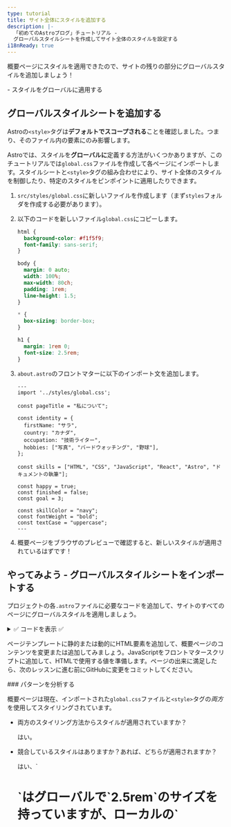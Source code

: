 ```yaml
---
type: tutorial
title: サイト全体にスタイルを追加する
description: |-
  「初めてのAstroブログ」チュートリアル -
  グローバルスタイルシートを作成してサイト全体のスタイルを設定する
i18nReady: true
---
```



概要ページにスタイルを適用できたので、サイトの残りの部分にグローバルスタイルを追加しましょう！

<PreCheck>
  - スタイルをグローバルに適用する
</PreCheck>

## グローバルスタイルシートを追加する

Astroの`<style>`タグは**デフォルトでスコープされる**ことを確認しました。つまり、そのファイル内の要素にのみ影響します。

Astroでは、スタイルを**グローバルに**定義する方法がいくつかありますが、このチュートリアルでは`global.css`ファイルを作成して各ページにインポートします。スタイルシートと`<style>`タグの組み合わせにより、サイト全体のスタイルを制御したり、特定のスタイルをピンポイントに適用したりできます。

1. `src/styles/global.css`に新しいファイルを作成します（まず`styles`フォルダを作成する必要があります）。

2. 以下のコードを新しいファイル`global.css`にコピーします。

    ```css title="src/styles/global.css"
    html {
      background-color: #f1f5f9;
      font-family: sans-serif;
    }

    body {
      margin: 0 auto;
      width: 100%;
      max-width: 80ch;
      padding: 1rem;
      line-height: 1.5;
    }

    * {
      box-sizing: border-box;
    }

    h1 {
      margin: 1rem 0;
      font-size: 2.5rem;
    }
    ```

3. `about.astro`のフロントマターに以下のインポート文を追加します。

    ```astro title="src/pages/about.astro" ins={2}
    ---
    import '../styles/global.css';

    const pageTitle = "私について";

    const identity = {
      firstName: "サラ",
      country: "カナダ",
      occupation: "技術ライター",
      hobbies: ["写真", "バードウォッチング", "野球"],
    };

    const skills = ["HTML", "CSS", "JavaScript", "React", "Astro", "ドキュメントの執筆"];

    const happy = true;
    const finished = false;
    const goal = 3;

    const skillColor = "navy";
    const fontWeight = "bold";
    const textCase = "uppercase";
    ---
    ```

4. 概要ページをブラウザのプレビューで確認すると、新しいスタイルが適用されているはずです！

<Box icon="puzzle-piece">

## やってみよう - グローバルスタイルシートをインポートする

プロジェクトの各`.astro`ファイルに必要なコードを追加して、サイトのすべてのページにグローバルスタイルを適用しましょう。

<details>
<summary>✅ コードを表示 ✅</summary>

以下のインポート文を`src/pages/index.astro`と`src/pages/blog.astro`の2つのページファイルに追加します。

```astro title="src/pages/index.astro" ins={2}
---
import '../styles/global.css';
---
```
</details>
</Box>

ページテンプレートに静的または動的にHTML要素を追加して、概要ページのコンテンツを変更または追加してみましょう。JavaScriptをフロントマタースクリプトに追加して、HTMLで使用する値を準備します。ページの出来に満足したら、次のレッスンに進む前にGitHubに変更をコミットしてください。

<Box icon="question-mark">
### パターンを分析する

概要ページは現在、インポートされた`global.css`ファイルと`<style>`タグの*両方*を使用してスタイリングされています。

- 両方のスタイリング方法からスタイルが適用されていますか？

    <p>
      <Spoiler>はい。</Spoiler>
    </p>

- 競合しているスタイルはありますか？あれば、どちらが適用されますか？

    <p>
      <Spoiler>はい、`<h1>`はグローバルで`2.5rem`のサイズを持っていますが、ローカルの`<style>`タグでは`4rem`です。ローカルの`4rem`のルールが概要ページに適用されます。</Spoiler>
    </p>

- `global.css`と`<style>`の関係を説明してください。

    <p>
      <Spoiler>競合するスタイルがページにローカルな`<style>`タグとグローバルの両方で定義されている場合、ローカルのスタイルがグローバルのスタイルを上書きします。（しかし、他の要因が関係する場合もあるので、スタイルが正しく適用されているかどうか、常にサイトを目視して確認してください！）</Spoiler>
    </p>

- `global.css`ファイルでスタイルを宣言するか、または`<style>`タグで宣言するか、どのように選択すればよいですか？

    <p>
      <Spoiler>サイト全体にスタイルを適用したい場合は、`global.css`ファイルを使用することを選択します。一方、単一の`.astro`ファイルのHTMLコンテンツのみにスタイルを適用し、サイトの他の要素に影響を与えないようにしたい場合は、`<style>`タグを選択します。</Spoiler>
    </p>

</Box>



<Box icon="check-list">
## チェックリスト

<Checklist>
- [ ] `.css`ファイルをインポートして、グローバルなCSSスタイルを追加できる。
</Checklist>
</Box>

### 参考
- [Astro構文とJSXの比較](/ja/core-concepts/astro-syntax/#differences-between-astro-and-jsx)

- [Astroの`<style>`タグ](/ja/guides/styling/#styling-in-astro)

- [AstroにおけるCSS変数](/ja/guides/styling/#css-variables)



